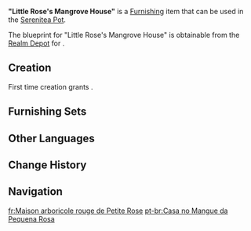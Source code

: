 {{Furnishing Infobox
|id             = 362245
|image          = Item Little Rose's Mangrove House.png
|category       = Small Furnishing
|subcategory    = Ornament
|quality        = 4
|adeptal_energy = 90
|load           = 170
|reduced_load   = 128
|description    = A treehouse-style cat tree. When paired with the natural color of the wood, the valberry red adds an additional layer of beauty to the aesthetic. The cat tree's two planks are said to be soft to the touch and even more comfortable than a sofa. Of course, these are just [[Shuyun]]'s claims as none of the clientele have experienced the cat tree firsthand.<br>Rumor has it that this style of cat tree was first purchased for [[Little Rose]]. Being of relative experiential seniority and the most graceful amongst the duel cats, Little Rose is well-respected amongst its peers and none would dare take its topmost spot of ultimate comfort...
|mention        = Little Rose;Shuyun
|blueprint      = Realm Depot
|source1        = 
}}
'''"Little Rose's Mangrove House"''' is a [[Furnishing]] item that can be used in the [[Serenitea Pot]].

The blueprint for "Little Rose's Mangrove House" is obtainable from the [[Realm Depot]] for {{Item|Realm Currency|24|x=240}}.

==Creation==
First time creation grants {{Item|Trust|24|x=90}}.
{{Recipe
|type = Creation
|time = 16h
|Cuihua Wood = 6
|Fabric = 4
|Red Dye = 2
|sort = Cuihua Wood;Fabric;Red Dye
}}

==Furnishing Sets==
{{Craft Usage|type=Furnishing Set}}

==Other Languages==
{{Other Languages
|en      = "Little Rose's Mangrove House"
|zhs     = 「小玫瑰的红树屋」
|zhs_rm  = "Xiǎo Méiguī de Hóng Shùwū"
|zht     = 「小玫瑰的紅樹屋」
|zht_rm  = "Xiǎo Méiguī de Hóng Shùwū"
|zh_tl   = "Little Rose's Red Treehouse"
|ja      = 「リトルローズの紅樹部屋」
|ja_rm   = "Ritoru Roozu no Kouju Heya"
|ja_tl   = "Little Rose's Mangrove Room"
|ko      = 「로즈의 붉은 나무집」
|ko_rm   = "Rojeu-ui Bulgeun Namujip"
|ko_tl   = "Rose's Red Treehouse"
|es      = Lar corinto del árbol de Rosita
|es_tl   = Rosita's Corinthian Tree Home
|fr      = Maison arboricole rouge de Petite Rose
|fr_tl   = Little Rose's Red Tree House
|ru      = Красный домик Маленькой розы
|ru_tl   = Little Rose's Red Little House
|th      = "บ้านต้นไม้ของ Rose"
|th_rm   = 
|th_tl   = 
|vi      = Nhà Cây Hoa Hồng Nhỏ
|vi_tl   = 
|de      = „Mangrovenhaus der kleinen Rose“
|de_tl   = "Little Rose's Mangrove House"
|id      = Rumah Pohon Little Rose
|id_tl   = Little Rose's Treehouse
|pt      = Casa no Mangue da Pequena Rosa
|pt_tl   = 
|tr      = "Minik Rose'un Ağaç Evi"
|tr_tl   = 
|it      = Casa delle mangrovie della Piccola Rose
|it_tl   = Little Rose's House of Mangroves
}}

==Change History==
{{Change History|3.7}}

==Navigation==
{{Furnishing Navbox|interior}}

[[fr:Maison arboricole rouge de Petite Rose]]
[[pt-br:Casa no Mangue da Pequena Rosa]]